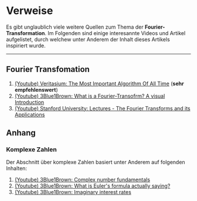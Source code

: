 # Verweise

Es gibt unglaublich viele weitere Quellen zum Thema der **Fourier-Transformation**. Im Folgenden sind einige interesannte Videos und Artikel aufgelistet, durch welchew unter Anderem der Inhalt dieses Artikels inspiriert wurde.

---

## Fourier Transfomation

1. [(Youtube) Veritasium: The Most Important Algorithm Of All Time](https://www.youtube.com/watch?v=nmgFG7PUHfo) (**sehr empfehlenswert**)
2. [(Youtube) 3Blue1Brown: What is a Fourier-Transofrm? A visual Introduction](https://www.youtube.com/watch?v=spUNpyF58BY)
3. [(Youtube) Stanford University: Lectures - The Fourier Transforms and its Applications](https://www.youtube.com/playlist?list=PLB24BC7956EE040CD)

## Anhang

### Komplexe Zahlen

Der Abschnitt über komplexe Zahlen basiert unter Anderem auf folgenden Inhalten:

1. [(Youtube) 3Blue1Brown: Complex number fundamentals](https://www.youtube.com/watch?v=5PcpBw5Hbwo)
2. [(Youtube) 3Blue1Brown: What is Euler's formula actually saying?](https://www.youtube.com/watch?v=ZxYOEwM6Wbk)
3. [(Youtube) 3Blue1Brown: Imaginary interest rates](https://www.youtube.com/watch?v=IAEASE5GjdI)
